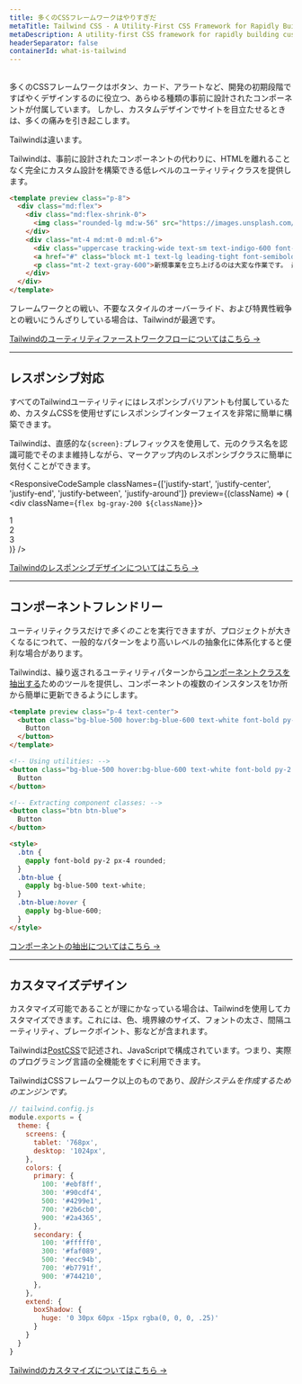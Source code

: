 ```yaml
---
title: 多くのCSSフレームワークはやりすぎだ
metaTitle: Tailwind CSS - A Utility-First CSS Framework for Rapidly Building Custom Designs
metaDescription: A utility-first CSS framework for rapidly building custom user interfaces.
headerSeparator: false
containerId: what-is-tailwind
---
```





## <Heading hidden>Utility-first</Heading>

多くのCSSフレームワークはボタン、カード、アラートなど、開発の初期段階ですばやくデザインするのに役立つ、あらゆる種類の事前に設計されたコンポーネントが付属しています。
しかし、カスタムデザインでサイトを目立たせるときは、多くの痛みを引き起こします。

Tailwindは違います。

Tailwindは、事前に設計されたコンポーネントの代わりに、HTMLを離れることなく完全にカスタム設計を構築できる低レベルのユーティリティクラスを提供します。

```html
<template preview class="p-8">
  <div class="md:flex">
    <div class="md:flex-shrink-0">
      <img class="rounded-lg md:w-56" src="https://images.unsplash.com/photo-1556740738-b6a63e27c4df?ixlib=rb-1.2.1&ixid=eyJhcHBfaWQiOjEyMDd9&auto=format&fit=crop&w=448&q=80" alt="Woman paying for a purchase">
    </div>
    <div class="mt-4 md:mt-0 md:ml-6">
      <div class="uppercase tracking-wide text-sm text-indigo-600 font-bold">Marketing</div>
      <a href="#" class="block mt-1 text-lg leading-tight font-semibold text-gray-900 hover:underline">新たな顧客を見つける</a>
      <p class="mt-2 text-gray-600">新規事業を立ち上げるのは大変な作業です。 最初の顧客を見つけるために使用できる5つのアイデアを次に示します。</p>
    </div>
  </div>
</template>
```

フレームワークとの戦い、不要なスタイルのオーバーライド、および特異性戦争との戦いにうんざりしている場合は、Tailwindが最適です。

[Tailwindのユーティリティファーストワークフローについてはこちら &rarr;](/docs/utility-first)

---

## レスポンシブ対応

すべてのTailwindユーティリティにはレスポンシブバリアントも付属しているため、カスタムCSSを使用せずにレスポンシブインターフェイスを非常に簡単に構築できます。

Tailwindは、直感的な`{screen}:`プレフィックスを使用して、元のクラス名を認識可能でそのまま維持しながら、マークアップ内のレスポンシブクラスに簡単に気付くことができます。

<ResponsiveCodeSample
  classNames={['justify-start', 'justify-center', 'justify-end', 'justify-between', 'justify-around']}
  preview={(className) => (
    <div className={`flex bg-gray-200 ${className}`}>
      <div className="text-gray-700 text-center bg-gray-400 px-4 py-2 m-2">1</div>
      <div className="text-gray-700 text-center bg-gray-400 px-4 py-2 m-2">2</div>
      <div className="text-gray-700 text-center bg-gray-400 px-4 py-2 m-2">3</div>
    </div>
  )}
/>

[Tailwindのレスポンシブデザインについてはこちら &rarr;](/docs/responsive-design)

---

## コンポーネントフレンドリー

ユーティリティクラスだけで*多くのこと*を実行できますが、プロジェクトが大きくなるにつれて、一般的なパターンをより高いレベルの抽象化に体系化すると便利な場合があります。

Tailwindは、繰り返されるユーティリティパターンから[コンポーネントクラスを抽出する](/docs/extracting-components)ためのツールを提供し、コンポーネントの複数のインスタンスを1か所から簡単に更新できるようにします。

```html
<template preview class="p-4 text-center">
  <button class="bg-blue-500 hover:bg-blue-600 text-white font-bold py-2 px-4 rounded">
    Button
  </button>
</template>

<!-- Using utilities: -->
<button class="bg-blue-500 hover:bg-blue-600 text-white font-bold py-2 px-4 rounded">
  Button
</button>

<!-- Extracting component classes: -->
<button class="btn btn-blue">
  Button
</button>

<style>
  .btn {
    @apply font-bold py-2 px-4 rounded;
  }
  .btn-blue {
    @apply bg-blue-500 text-white;
  }
  .btn-blue:hover {
    @apply bg-blue-600;
  }
</style>
```

[コンポーネントの抽出についてはこちら &rarr;](/docs/extracting-components)

---

## カスタマイズデザイン

カスタマイズ可能であることが理にかなっている場合は、Tailwindを使用してカスタマイズできます。これには、色、境界線のサイズ、フォントの太さ、間隔ユーティリティ、ブレークポイント、影などが含まれます。

Tailwindは[PostCSS](http://postcss.org/)で記述され、JavaScriptで構成されています。つまり、実際のプログラミング言語の全機能をすぐに利用できます。

TailwindはCSSフレームワーク以上のものであり、*設計システムを作成するためのエンジンです。*

```js
// tailwind.config.js
module.exports = {
  theme: {
    screens: {
      tablet: '768px',
      desktop: '1024px',
    },
    colors: {
      primary: {
        100: '#ebf8ff',
        300: '#90cdf4',
        500: '#4299e1',
        700: '#2b6cb0',
        900: '#2a4365',
      },
      secondary: {
        100: '#fffff0',
        300: '#faf089',
        500: '#ecc94b',
        700: '#b7791f',
        900: '#744210',
      },
    },
    extend: {
      boxShadow: {
        huge: '0 30px 60px -15px rgba(0, 0, 0, .25)'
      }
    }
  }
}
```

[Tailwindのカスタマイズについてはこちら &rarr;](/docs/configuration)
